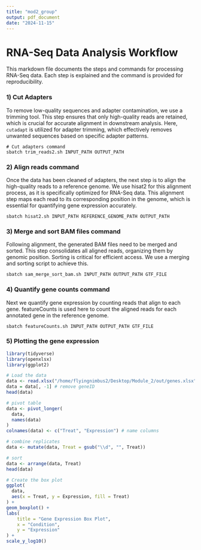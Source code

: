 ```yaml
---
title: "mod2_group"
output: pdf_document
date: "2024-11-15"
---
```



# RNA-Seq Data Analysis Workflow

This markdown file documents the steps and commands for processing RNA-Seq data. Each step is explained and the command is provided for reproducibility. 

### 1) Cut Adapters
To remove low-quality sequences and adapter contamination, we use a trimming tool. This step ensures that only high-quality reads are retained, which is crucial for accurate alignment in downstream analysis. Here, `cutadapt` is utilized for adapter trimming, which effectively removes unwanted sequences based on specific adapter patterns.

```
# Cut adapters command
sbatch trim_reads2.sh INPUT_PATH OUTPUT_PATH
```

### 2) Align reads command
Once the data has been cleaned of adapters, the next step is to align the high-quality reads to a reference genome. We use hisat2 for this alignment process, as it is specifically optimized for RNA-Seq data. This alignment step maps each read to its corresponding position in the genome, which is essential for quantifying gene expression accurately.
```
sbatch hisat2.sh INPUT_PATH REFERENCE_GENOME_PATH OUTPUT_PATH
```

### 3) Merge and sort BAM files command
Following alignment, the generated BAM files need to be merged and sorted. This step consolidates all aligned reads, organizing them by genomic position. Sorting is critical for efficient access. We use a merging and sorting script to achieve this.
```
sbatch sam_merge_sort_bam.sh INPUT_PATH OUTPUT_PATH GTF_FILE
```

### 4) Quantify gene counts command
Next we quantify gene expression by counting reads that align to each gene. featureCounts is used here to count the aligned reads for each annotated gene in the reference genome.
```
sbatch featureCounts.sh INPUT_PATH OUTPUT_PATH GTF_FILE
```

### 5) Plotting the gene expression
```r
library(tidyverse)
library(openxlsx)
library(ggplot2)

# Load the data
data <- read.xlsx("/home/flyingnimbus2/Desktop/Module_2/out/genes.xlsx")
data = data[, -1] # remove geneID
head(data)

# pivot table
data <- pivot_longer(
  data,
  names(data)
)
colnames(data) <- c("Treat", "Expression") # name columns

# combine replicates
data <- mutate(data, Treat = gsub("\\d", "", Treat))

# sort
data <- arrange(data, Treat)
head(data)

# Create the box plot
ggplot(
  data, 
  aes(x = Treat, y = Expression, fill = Treat)
) + 
geom_boxplot() + 
labs(
    title = "Gene Expression Box Plot",
    x = "Condition",
    y = "Expression"
) +
scale_y_log10() 
```
